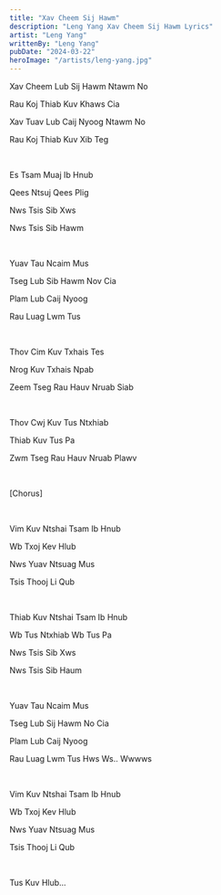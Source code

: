 ```yaml
---
title: "Xav Cheem Sij Hawm"
description: "Leng Yang Xav Cheem Sij Hawm Lyrics"
artist: "Leng Yang"
writtenBy: "Leng Yang"
pubDate: "2024-03-22"
heroImage: "/artists/leng-yang.jpg"
---
```


Xav Cheem Lub Sij Hawm Ntawm No

Rau Koj Thiab Kuv Khaws Cia

Xav Tuav Lub Caij Nyoog Ntawm No

Rau Koj Thiab Kuv Xib Teg

<br />

Es Tsam Muaj Ib Hnub

Qees Ntsuj Qees Plig

Nws Tsis Sib Xws

Nws Tsis Sib Hawm

<br />

Yuav Tau Ncaim Mus

Tseg Lub Sib Hawm Nov Cia

Plam Lub Caij Nyoog

Rau Luag Lwm Tus

<br />

Thov Cim Kuv Txhais Tes

Nrog Kuv Txhais Npab

Zeem Tseg Rau Hauv Nruab Siab

<br />

Thov Cwj Kuv Tus Ntxhiab

Thiab Kuv Tus Pa

Zwm Tseg Rau Hauv Nruab Plawv

<br />

[Chorus]

<br />

Vim Kuv Ntshai Tsam Ib Hnub

Wb Txoj Kev Hlub

Nws Yuav Ntsuag Mus

Tsis Thooj Li Qub

<br />

Thiab Kuv Ntshai Tsam Ib Hnub

Wb Tus Ntxhiab Wb Tus Pa

Nws Tsis Sib Xws

Nws Tsis Sib Haum

<br />

Yuav Tau Ncaim Mus

Tseg Lub Sij Hawm No Cia

Plam Lub Caij Nyoog

Rau Luag Lwm Tus Hws Ws.. Wwwws

<br />

Vim Kuv Ntshai Tsam Ib Hnub

Wb Txoj Kev Hlub

Nws Yuav Ntsuag Mus

Tsis Thooj Li Qub

<br />

Tus Kuv Hlub...
